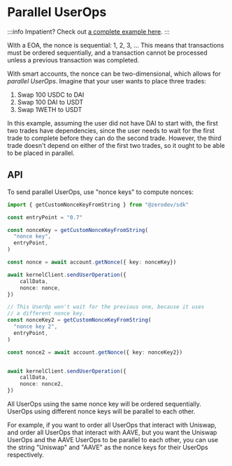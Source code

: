 # Parallel UserOps

:::info
Impatient?  Check out [a complete example here](https://github.com/zerodevapp/zerodev-examples/blob/main/send-transactions/with-2d-nonce.ts).
:::

With a EOA, the nonce is sequential: 1, 2, 3, ...  This means that transactions must be ordered sequentially, and a transaction cannot be processed unless a previous transaction was completed.

With smart accounts, the nonce can be two-dimensional, which allows for *parallel UserOps*.  Imagine that your user wants to place three trades:

1. Swap 100 USDC to DAI
2. Swap 100 DAI to USDT
3. Swap 1WETH to USDT

In this example, assuming the user did not have DAI to start with, the first two trades have dependencies, since the user needs to wait for the first trade to complete before they can do the second trade.  However, the third trade doesn't depend on either of the first two trades, so it ought to be able to be placed in parallel.

## API

To send parallel UserOps, use "nonce keys" to compute nonces:

```ts
import { getCustomNonceKeyFromString } from "@zerodev/sdk"

const entryPoint = "0.7"

const nonceKey = getCustomNonceKeyFromString(
  "nonce key",
  entryPoint,
)

const nonce = await account.getNonce({ key: nonceKey})

await kernelClient.sendUserOperation({
    callData,
    nonce: nonce,
})

// This UserOp won't wait for the previous one, because it uses
// a different nonce key.
const nonceKey2 = getCustomNonceKeyFromString(
  "nonce key 2",
  entryPoint,
)

const nonce2 = await account.getNonce({ key: nonceKey2})


await kernelClient.sendUserOperation({
    callData,
    nonce: nonce2,
})
```

All UserOps using the same nonce key will be ordered sequentially.  UserOps using different nonce keys will be parallel to each other.

For example, if you want to order all UserOps that interact with Uniswap, and order all UserOps that interact with AAVE, but you want the Uniswap UserOps and the AAVE UserOps to be parallel to each other, you can use the string "Uniswap" and "AAVE" as the nonce keys for their UserOps respectively.